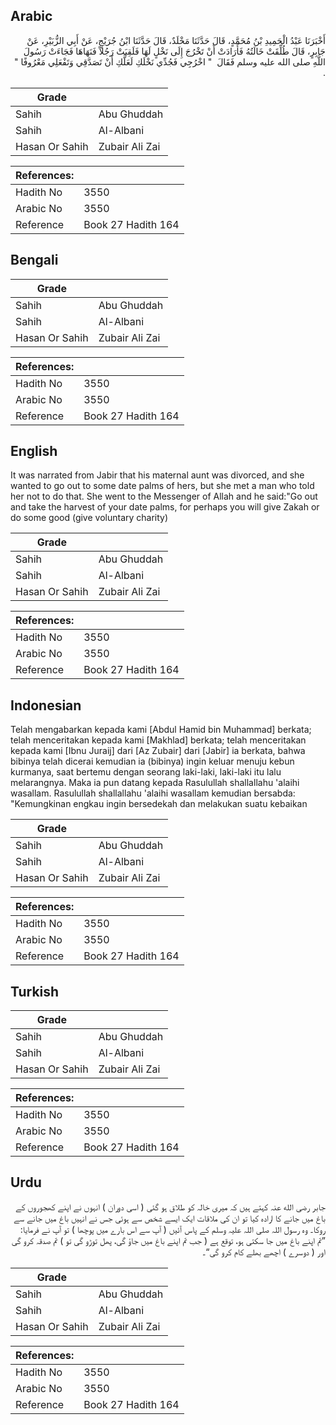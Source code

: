 ## Arabic


<div dir="rtl" lang="ar" style={{fontSize:'larger',backgroundColor:'#f8f9fa',padding:20}}>
أَخْبَرَنَا عَبْدُ الْحَمِيدِ بْنُ مُحَمَّدٍ، قَالَ حَدَّثَنَا مَخْلَدٌ، قَالَ حَدَّثَنَا ابْنُ جُرَيْجٍ، عَنْ أَبِي الزُّبَيْرِ، عَنْ جَابِرٍ، قَالَ طُلِّقَتْ خَالَتُهُ فَأَرَادَتْ أَنْ تَخْرُجَ إِلَى نَخْلٍ لَهَا فَلَقِيَتْ رَجُلاً فَنَهَاهَا فَجَاءَتْ رَسُولَ اللَّهِ صلى الله عليه وسلم فَقَالَ ‏ "‏ اخْرُجِي فَجُدِّي نَخْلَكِ لَعَلَّكِ أَنْ تَصَدَّقِي وَتَفْعَلِي مَعْرُوفًا ‏"‏ ‏.‏
</div>
<div style={{backgroundColor:'#f8f9fa',padding:20, marginBottom: 10}}><table> <thead> <tr> <th>Grade</th> <th></th> </tr> </thead> <tbody> <tr><td>Sahih</td><td>Abu Ghuddah</td></tr><tr><td>Sahih</td><td>Al-Albani</td></tr><tr><td>Hasan Or Sahih</td><td>Zubair Ali Zai</td></tr></tbody></table><table> <thead> <tr> <th>References:</th> <th></th> </tr> </thead> <tbody><tr><td>Hadith No</td><td>3550</td></tr><tr><td>Arabic No</td><td>3550</td></tr><tr><td>Reference</td><td>Book 27 Hadith 164</td></tr></tbody></table></div>

## Bengali


<div dir="ltr" lang="bn" style={{fontSize:'larger',backgroundColor:'#f8f9fa',padding:20}}>

</div>
<div style={{backgroundColor:'#f8f9fa',padding:20, marginBottom: 10}}><table> <thead> <tr> <th>Grade</th> <th></th> </tr> </thead> <tbody> <tr><td>Sahih</td><td>Abu Ghuddah</td></tr><tr><td>Sahih</td><td>Al-Albani</td></tr><tr><td>Hasan Or Sahih</td><td>Zubair Ali Zai</td></tr></tbody></table><table> <thead> <tr> <th>References:</th> <th></th> </tr> </thead> <tbody><tr><td>Hadith No</td><td>3550</td></tr><tr><td>Arabic No</td><td>3550</td></tr><tr><td>Reference</td><td>Book 27 Hadith 164</td></tr></tbody></table></div>

## English


<div dir="ltr" lang="en" style={{fontSize:'larger',backgroundColor:'#f8f9fa',padding:20}}>
It was narrated from Jabir that his maternal aunt was divorced, and she wanted to go out to some date palms of hers, but she met a man who told her not to do that. She went to the Messenger of Allah and he said:"Go out and take the harvest of your date palms, for perhaps you will give Zakah or do some good (give voluntary charity)
</div>
<div style={{backgroundColor:'#f8f9fa',padding:20, marginBottom: 10}}><table> <thead> <tr> <th>Grade</th> <th></th> </tr> </thead> <tbody> <tr><td>Sahih</td><td>Abu Ghuddah</td></tr><tr><td>Sahih</td><td>Al-Albani</td></tr><tr><td>Hasan Or Sahih</td><td>Zubair Ali Zai</td></tr></tbody></table><table> <thead> <tr> <th>References:</th> <th></th> </tr> </thead> <tbody><tr><td>Hadith No</td><td>3550</td></tr><tr><td>Arabic No</td><td>3550</td></tr><tr><td>Reference</td><td>Book 27 Hadith 164</td></tr></tbody></table></div>

## Indonesian


<div dir="ltr" lang="id" style={{fontSize:'larger',backgroundColor:'#f8f9fa',padding:20}}>
Telah mengabarkan kepada kami [Abdul Hamid bin Muhammad] berkata; telah menceritakan kepada kami [Makhlad] berkata; telah menceritakan kepada kami [Ibnu Juraij] dari [Az Zubair] dari [Jabir] ia berkata, bahwa bibinya telah dicerai kemudian ia (bibinya) ingin keluar menuju kebun kurmanya, saat bertemu dengan seorang laki-laki, laki-laki itu lalu melarangnya. Maka ia pun datang kepada Rasulullah shallallahu 'alaihi wasallam. Rasulullah shallallahu 'alaihi wasallam kemudian bersabda: "Kemungkinan engkau ingin bersedekah dan melakukan suatu kebaikan
</div>
<div style={{backgroundColor:'#f8f9fa',padding:20, marginBottom: 10}}><table> <thead> <tr> <th>Grade</th> <th></th> </tr> </thead> <tbody> <tr><td>Sahih</td><td>Abu Ghuddah</td></tr><tr><td>Sahih</td><td>Al-Albani</td></tr><tr><td>Hasan Or Sahih</td><td>Zubair Ali Zai</td></tr></tbody></table><table> <thead> <tr> <th>References:</th> <th></th> </tr> </thead> <tbody><tr><td>Hadith No</td><td>3550</td></tr><tr><td>Arabic No</td><td>3550</td></tr><tr><td>Reference</td><td>Book 27 Hadith 164</td></tr></tbody></table></div>

## Turkish


<div dir="ltr" lang="tr" style={{fontSize:'larger',backgroundColor:'#f8f9fa',padding:20}}>

</div>
<div style={{backgroundColor:'#f8f9fa',padding:20, marginBottom: 10}}><table> <thead> <tr> <th>Grade</th> <th></th> </tr> </thead> <tbody> <tr><td>Sahih</td><td>Abu Ghuddah</td></tr><tr><td>Sahih</td><td>Al-Albani</td></tr><tr><td>Hasan Or Sahih</td><td>Zubair Ali Zai</td></tr></tbody></table><table> <thead> <tr> <th>References:</th> <th></th> </tr> </thead> <tbody><tr><td>Hadith No</td><td>3550</td></tr><tr><td>Arabic No</td><td>3550</td></tr><tr><td>Reference</td><td>Book 27 Hadith 164</td></tr></tbody></table></div>

## Urdu


<div dir="rtl" lang="ur" style={{fontSize:'larger',backgroundColor:'#f8f9fa',padding:20}}>
جابر رضی الله عنہ کہتے ہیں کہ میری خالہ کو طلاق ہو گئی ( اسی دوران ) انہوں نے اپنے کھجوروں کے باغ میں جانے کا ارادہ کیا تو ان کی ملاقات ایک ایسے شخص سے ہوئی جس نے انہیں باغ میں جانے سے روکا۔ وہ رسول اللہ صلی اللہ علیہ وسلم کے پاس آئیں ( آپ سے اس بارے میں پوچھا ) تو آپ نے فرمایا: ”تم اپنے باغ میں جا سکتی ہو، توقع ہے ( جب تم اپنے باغ میں جاؤ گی، پھل توڑو گی تو ) تم صدقہ کرو گی اور ( دوسرے ) اچھے بھلے کام کرو گی“۔
</div>
<div style={{backgroundColor:'#f8f9fa',padding:20, marginBottom: 10}}><table> <thead> <tr> <th>Grade</th> <th></th> </tr> </thead> <tbody> <tr><td>Sahih</td><td>Abu Ghuddah</td></tr><tr><td>Sahih</td><td>Al-Albani</td></tr><tr><td>Hasan Or Sahih</td><td>Zubair Ali Zai</td></tr></tbody></table><table> <thead> <tr> <th>References:</th> <th></th> </tr> </thead> <tbody><tr><td>Hadith No</td><td>3550</td></tr><tr><td>Arabic No</td><td>3550</td></tr><tr><td>Reference</td><td>Book 27 Hadith 164</td></tr></tbody></table></div>